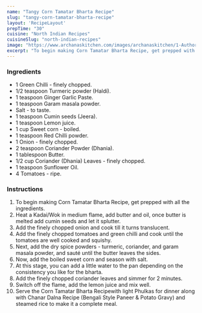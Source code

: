 ---
name: "Tangy Corn Tamatar Bharta Recipe"
slug: "tangy-corn-tamatar-bharta-recipe"
layout: 'RecipeLayout'
prepTime: "30"
cuisine: "North Indian Recipes"
cuisineSlug: "north-indian-recipes"
image: "https://www.archanaskitchen.com/images/archanaskitchen/1-Author/Nithya_Anantham/Corn_Tamatar_Bharta_Recipe.jpg"
excerpt: "To begin making Corn Tamatar Bharta Recipe, get prepped with all the ingredients"
---

### Ingredients

- 1 Green Chilli - finely chopped.
- 1/2 teaspoon Turmeric powder (Haldi).
- 1 teaspoon Ginger Garlic Paste.
- 1 teaspoon Garam masala powder.
- Salt - to taste.
- 1 teaspoon Cumin seeds (Jeera).
- 1 teaspoon Lemon juice.
- 1 cup Sweet corn - boiled.
- 1 teaspoon Red Chilli powder.
- 1 Onion - finely chopped.
- 2 teaspoon Coriander Powder (Dhania).
- 1 tablespoon Butter.
- 1/2 cup Coriander (Dhania) Leaves - finely chopped.
- 1 teaspoon Sunflower Oil.
- 4 Tomatoes - ripe.

### Instructions

1. To begin making Corn Tamatar Bharta Recipe, get prepped with all the ingredients.
1. Heat a Kadai/Wok in medium flame, add butter and oil, once butter is melted add cumin seeds and let it splutter.
1. Add the finely chopped onion and cook till it turns translucent.
1. Add the finely chopped tomatoes and green chilli and cook until the tomatoes are well cooked and squishy.
1. Next, add the dry spice powders - turmeric, coriander, and garam masala powder, and sauté until the butter leaves the sides.
1. Now, add the boiled sweet corn and season with salt.
1. At this stage, you can add a little water to the pan depending on the consistency you like for the bharta.
1. Add the finely chopped coriander leaves and simmer for 2 minutes.
1. Switch off the flame, add the lemon juice and mix well.
1. Serve the Corn Tamatar Bharta Recipewith light Phulkas for dinner along with Chanar Dalna Recipe (Bengali Style Paneer & Potato Gravy) and steamed rice to make it a complete meal.
